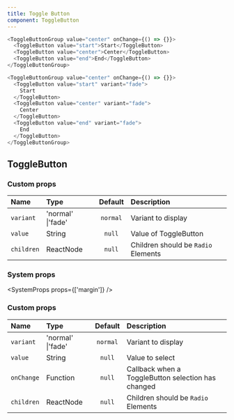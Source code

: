 ```yaml
---
title: Toggle Button
component: ToggleButton
---
```


```js live=true
<ToggleButtonGroup value="center" onChange={() => {}}>
  <ToggleButton value="start">Start</ToggleButton>
  <ToggleButton value="center">Center</ToggleButton>
  <ToggleButton value="end">End</ToggleButton>
</ToggleButtonGroup>
```

```js live=true
<ToggleButtonGroup value="center" onChange={() => {}}>
  <ToggleButton value="start" variant="fade">
    Start
  </ToggleButton>
  <ToggleButton value="center" variant="fade">
    Center
  </ToggleButton>
  <ToggleButton value="end" variant="fade">
    End
  </ToggleButton>
</ToggleButtonGroup>
```

## ToggleButton

### Custom props

| Name       | Type              | Default  | Description                         |
| :--------- | :---------------- | :------: | :---------------------------------- |
| `variant`  | 'normal' \|'fade' | `normal` | Variant to display                  |
| `value`    | String            |  `null`  | Value of ToggleButton               |
| `children` | ReactNode         |  `null`  | Children should be `Radio` Elements |

### System props

<SystemProps props={['margin']} />

### Custom props

| Name       | Type              | Default  | Description                                        |
| :--------- | :---------------- | :------: | :------------------------------------------------- |
| `variant`  | 'normal' \|'fade' | `normal` | Variant to display                                 |
| `value`    | String            |  `null`  | Value to select                                    |
| `onChange` | Function          |  `null`  | Callback when a ToggleButton selection has changed |
| `children` | ReactNode         |  `null`  | Children should be `Radio` Elements                |
